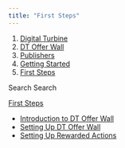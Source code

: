 ```yaml
---
title: "First Steps"
---
```


1. [Digital Turbine](/hc/en-us)
2. [DT Offer Wall](/hc/en-us/categories/360001778337-DT-Offer-Wall)
3. [Publishers](/hc/en-us/sections/360003138337-Publishers)
4. [Getting Started](/hc/en-us/sections/360003173838-Getting-Started)
5. [First Steps](/hc/en-us/sections/12310163180444-First-Steps)

Search Search

[First Steps](/hc/en-us/sections/12310163180444-First-Steps)

* [Introduction to DT Offer Wall](/hc/en-us/articles/360010863917-Introduction-to-DT-Offer-Wall)
* [Setting Up DT Offer Wall](/hc/en-us/articles/4404313469201-Setting-Up-DT-Offer-Wall)
* [Setting Up Rewarded Actions](/hc/en-us/articles/13690696061724-Setting-Up-Rewarded-Actions)
